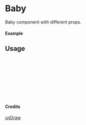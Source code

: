 
<Meta of={Baby} title="unDraw/Baby" />

# Baby

Baby component with different props.

#### Example

<Canvas of={Baby.Primary} />

## Usage

```ts
import { Baby } from "yadl-ui";

const Example = () => {
  return (
      <Baby />
  );
};

export default Example;
```

#### Credits
[unDraw](https://undraw.co/illustrations)

